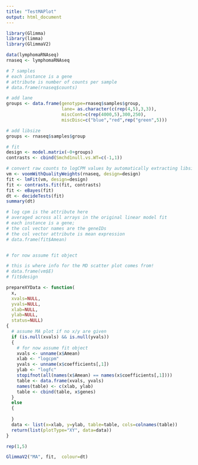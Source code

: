 ```yaml
---
title: "TestMAPlot"
output: html_document
---
```



```r
library(Glimma)
library(limma)
library(GlimmaV2)

data(lymphomaRNAseq)
rnaseq <- lymphomaRNAseq
```

```r

# 7 samples
# each instance is a gene
# attribute is number of counts per sample
# data.frame(rnaseq$counts)
```



```r
# add lane
groups <- data.frame(genotype=rnaseq$samples$group,
                     lane= as.character(c(rep(4,5),3,3)),
                     miscCont=c(rep(4000,5),300,250),
                     miscDisc=c("blue","red",rep("green",5)))

# add libsize
groups <- rnaseq$samples$group

# fit
design <- model.matrix(~0+groups)
contrasts <- cbind(Smchd1null.vs.WT=c(-1,1))

# convert raw counts to logCPM values by automatically extracting libsizes and normalisation factors from x
vm <- voomWithQualityWeights(rnaseq, design=design)
fit <- lmFit(vm, design=design)
fit <- contrasts.fit(fit, contrasts)
fit <- eBayes(fit)
dt <- decideTests(fit)
summary(dt)
```


```r

# log cpm is the attribute here
# averaged across all arrays in the original linear model fit
# each instance is a gene;
# the col vector names are the geneIDs
# the col vector attribute is mean expression
# data.frame(fit$Amean)


# for now assume fit object
```

```r

# this is where info for the MD scatter plot comes from!
# data.frame(vm$E)
# fit$design
```

```r
prepareXYData <- function(
  x,
  xvals=NULL,
  yvals=NULL,
  xlab=NULL,
  ylab=NULL,
  status=NULL)
{
  # assume MA plot if no x/y are given
  if (is.null(xvals) && is.null(yvals))
  {
    # for now assume fit object
    xvals <- unname(x$Amean)
    xlab <- "logcpm"
    yvals <- unname(x$coefficients[,1])
    ylab <- "logfc"
    stopifnot(all(names(x$Amean) == names(x$coefficients[,1])))
    table <- data.frame(xvals, yvals)
    names(table) <- c(xlab, ylab)
    table <- cbind(table, x$genes)
  }
  else
  {
    
  }
  data <- list(x=xlab, y=ylab, table=table, cols=colnames(table))
  return(list(plotType="XY", data=data))
}
```



```r
rep(1,5)
```

```r

GlimmaV2("MA", fit,  colour=dt)

```
